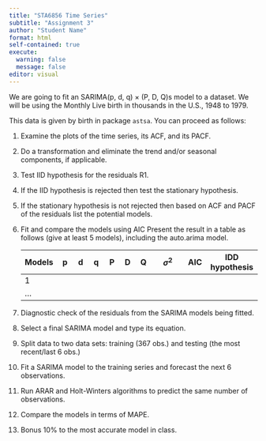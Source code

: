```yaml
---
title: "STA6856 Time Series"
subtitle: "Assignment 3"
author: "Student Name"
format: html
self-contained: true
execute: 
  warning: false
  message: false
editor: visual
---
```


We are going to fit an SARIMA(p, d, q) × (P, D, Q)s model to a dataset. We will be using the Monthly Live birth in thousands in the U.S., 1948 to 1979.

This data is given by birth in package `astsa`. You can proceed as follows:

1.  Examine the plots of the time series, its ACF, and its PACF.

2.  Do a transformation and eliminate the trend and/or seasonal components, if applicable.

3.  Test IID hypothesis for the residuals R1.

4.  If the IID hypothesis is rejected then test the stationary hypothesis.

5.  If the stationary hypothesis is not rejected then based on ACF and PACF of the residuals list the potential models.

6.  Fit and compare the models using AIC Present the result in a table as follows (give at least 5 models), including the auto.arima model.

    | Models | p   | d   | q   | P   | D   | Q   | $\sigma^2$ | AIC | IDD hypothesis |
    |--------|-----|-----|-----|-----|-----|-----|------------|-----|----------------|
    | 1      |     |     |     |     |     |     |            |     |                |
    | ...    |     |     |     |     |     |     |            |     |                |

7.  Diagnostic check of the residuals from the SARIMA models being fitted.

8.  Select a final SARIMA model and type its equation.

9.  Split data to two data sets: training (367 obs.) and testing (the most recent/last 6 obs.)

10. Fit a SARIMA model to the training series and forecast the next 6 observations.

11. Run ARAR and Holt-Winters algorithms to predict the same number of observations.

12. Compare the models in terms of MAPE.

13. Bonus 10% to the most accurate model in class.
